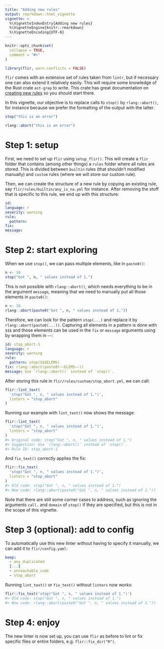 ```yaml
---
title: "Adding new rules"
output: rmarkdown::html_vignette
vignette: >
  %\VignetteIndexEntry{Adding new rules}
  %\VignetteEngine{knitr::rmarkdown}
  %\VignetteEncoding{UTF-8}
---
```


```r
knitr::opts_chunk$set(
  collapse = TRUE,
  comment = "#>"
)
```

```r
library(flir, warn.conflicts = FALSE)
```

`flir` comes with an extensive set of rules taken from `lintr`, but if 
necessary one can also extend it relatively easily. This will require some
knowledge of the Rust crate `ast-grep` to write. This crate
has great documentation on [creating new rules](https://ast-grep.github.io/guide/pattern-syntax.html)
so you should start there.

In this vignette, our objective is to replace calls to `stop()` by 
`rlang::abort()`, for instance because we prefer the formatting of the output
with the latter.
```r
stop("this is an error")

rlang::abort("this is an error")
```

# Step 1: setup

First, we need to set up `flir` using `setup_flir()`. This will create a 
`flir` folder that contains (among other things) a `rules` folder where all 
rules are stored. This is divided between `builtin` rules (that shouldn't modified manually) and `custom` rules (where we will store our custom rule).

Then, we can create the structure of a new rule by copying an existing rule, say
`flir/rules/builtin/any_is_na.yml` for instance. After removing the stuff that is
specific to this rule, we end up with this structure:

```yaml
id: 
language: r
severity: warning
rule:
  pattern: 
fix: 
message: 
```


# Step 2: start exploring

When we use `stop()`, we can pass multiple elements, like in `paste0()`:

```r
n <- 10
stop("Got ", n, " values instead of 1.")
```

This is not possible with `rlang::abort()`, which needs everything to be in the
argument `message`, meaning that we need to manually put all those elements in 
`paste0()`:

```r
n <- 10
rlang::abort(paste0("Got ", n, " values instead of 1."))
```

Therefore, we can look for the pattern `stop(...)` and replace it by 
`rlang::abort(paste0(...))`. Capturing all elements in a pattern is done with
`$$$` and those elements can be used in the `fix` or `message` arguments using 
by wrapping them in `~~`:

```yaml
id: stop_abort-1
language: r
severity: warning
rule:
  pattern: stop($$$ELEMS)
fix: rlang::abort(paste0(~~ELEMS~~))
message: Use `rlang::abort()` instead of `stop()`.
```

After storing this rule in `flir/rules/custom/stop_abort.yml`, we can
call:

```r
flir::lint_text(
  'stop("Got ", n, " values instead of 1.")',
  linters = "stop_abort"
)
```

Running our example with `lint_text()` now shows the message:

```.r
flir::lint_text(
  'stop("Got ", n, " values instead of 1.")', 
  linters = "stop_abort"
)
#> Original code: stop("Got ", n, " values instead of 1.") 
#> Suggestion: Use `rlang::abort()` instead of `stop()`. 
#> Rule ID: stop_abort-1 
```
And `fix_text()` correctly applies the fix:

```r
flir::fix_text(
  'stop("Got ", n, " values instead of 1.")',
  linters = "stop_abort"
)
#> Old code: stop("Got ", n, " values instead of 1.")
#> New code: rlang::abort(paste0("Got ", n, " values instead of 1."))
```

Note that there are still some corner cases to address, such as ignoring the
arguments `call.` and `domain` of `stop()` if they are specified, but this is
not in the scope of this vignette.


# Step 3 (optional): add to config

To automatically use this new linter without having to specify it manually,
we can add it to `flir/config.yaml`:

```yaml
keep:
  - any_duplicated
  [...]
  - unreachable_code
  - stop_abort
```

Running `lint_text()` or `fix_text()` without `linters` now works:

```r
flir::fix_text('stop("Got ", n, " values instead of 1.")')
#> Old code: stop("Got ", n, " values instead of 1.")
#> New code: rlang::abort(paste0("Got ", n, " values instead of 1."))
```

# Step 4: enjoy

The new linter is now set up, you can use `flir` as before to lint or fix
specific files or entire folders, e.g. `flir::fix_dir("R")`.
